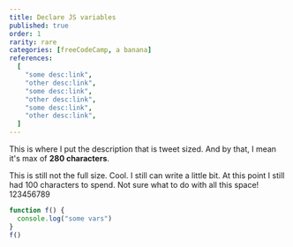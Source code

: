 ```yaml
---
title: Declare JS variables
published: true
order: 1
rarity: rare
categories: [freeCodeCamp, a banana]
references:
  [
    "some desc:link",
    "other desc:link",
    "some desc:link",
    "other desc:link",
    "some desc:link",
    "other desc:link",
  ]
---
```


This is where I put the description that is tweet sized. And by that, I mean it's max of **280 characters**.

This is still not the full size. Cool. I still can write a little bit. At this point I still had 100 characters to spend. Not sure what to do with all this space! 123456789

```js
function f() {
  console.log("some vars")
}
f()
```
